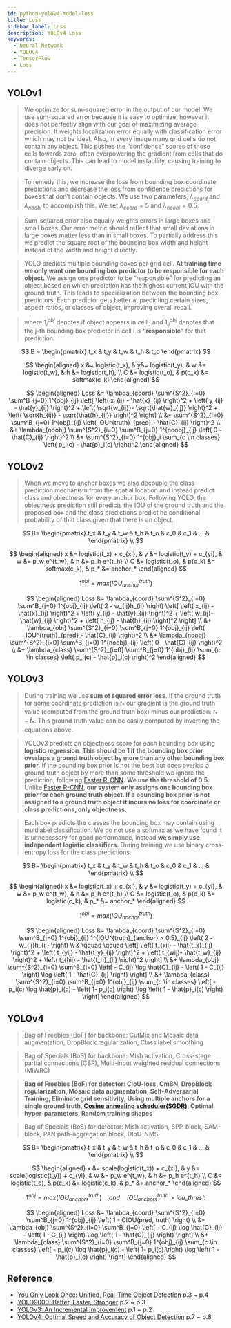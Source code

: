 ```yaml
---
id: python-yolov4-model-loss
title: Loss
sidebar_label: Loss
description: YOLOv4 Loss
keywords:
  - Neural Network
  - YOLOv4
  - TensorFlow
  - Loss
---
```


## YOLOv1

> We optimize for sum-squared error in the output of our model. We use sum-squared error because it is easy to optimize, however it does not perfectly align with our goal of maximizing average precision. It weights localization error equally with classification error which may not be ideal. Also, in every image many grid cells do not contain any object. This pushes the “confidence” scores of those cells towards zero, often overpowering the gradient from cells that do contain objects. This can lead to model instability, causing training to diverge early on.

> To remedy this, we increase the loss from bounding box coordinate predictions and decrease the loss from confidence predictions for boxes that don’t contain objects. We use two parameters, $\lambda_{coord}$ and $\lambda_{noobj}$ to accomplish this. We set $\lambda_{coord} = 5$ and $\lambda_{noobj} = 0.5$.

> Sum-squared error also equally weights errors in large boxes and small boxes. Our error metric should reflect that small deviations in large boxes matter less than in small boxes. To partially address this we predict the square root of the bounding box width and height instead of the width and height directly.

> YOLO predicts multiple bounding boxes per grid cell. **At training time we only want one bounding box predictor to be responsible for each object.** We assign one predictor to be “responsible” for predicting an object based on which prediction has the highest current IOU with the ground truth. This leads to specialization between the bounding box predictors. Each predictor gets better at predicting certain sizes, aspect ratios, or classes of object, improving overall recall.

> where $1^{obj}_i$ denotes if object appears in cell i and $1^{obj}_{ij}$ denotes that the j-th bounding box predictor in cell i is **“responsible”** for that prediction.

$$
B = \begin{pmatrix} t_x & t_y & t_w & t_h & t_o \end{pmatrix}
$$

$$
\begin{aligned}
x &= logistic(t_x), & y&= logistic(t_y), & w &= logistic(t_w), & h &= logistic(t_h), \\
C &= logistic(t_o), & p(c_k) &= softmax(c_k)
\end{aligned}
$$

$$
\begin{aligned}
Loss
&= \lambda_{coord}
    \sum^{S^2}_{i=0}
    \sum^B_{j=0}
    1^{obj}_{ij}
    \left[
        \left( x_{ij} - \hat{x}_{ij} \right)^2
        + \left( y_{ij} - \hat{y}_{ij} \right)^2
        + \left( \sqrt{w_{ij}}- \sqrt{\hat{w}_{ij}} \right)^2
        + \left( \sqrt{h_{ij}} - \sqrt{\hat{h}_{ij}} \right)^2
    \right] \\
&+ \sum^{S^2}_{i=0}
    \sum^B_{j=0}
    1^{obj}_{ij}
    \left( IOU^{truth}_{pred} - \hat{C}_{ij} \right)^2 \\
&+ \lambda_{noobj}
    \sum^{S^2}_{i=0}
    \sum^B_{j=0}
    1^{noobj}_{ij}
    \left( 0 - \hat{C}_{ij} \right)^2 \\
&+ \sum^{S^2}_{i=0}
    1^{obj}_i
    \sum_{c \in classes} \left( p_i(c) - \hat{p}_i(c) \right)^2
\end{aligned}
$$

## YOLOv2

> When we move to anchor boxes we also decouple the class prediction mechanism from the spatial location and instead predict class and objectness for every anchor box. Following YOLO, the objectness prediction still predicts the IOU of the ground truth and the proposed box and the class predictions predict he conditional probability of that class given that there is an object.

$$
B= \begin{pmatrix} t_x & t_y & t_w & t_h & t_o & c_0 & c_1 & ... & \end{pmatrix} \\
$$

$$
\begin{aligned}
x &= logistic(t_x) + c_{xi}, & y &= logistic(t_y) + c_{yi}, & w &= p_w e^{t_w}, & h &= p_h e^{t_h} \\
C &= logistic(t_o), & p(c_k) &= softmax(c_k), & p_* &= anchor_*
\end{aligned}
$$

$$
1^{obj} = max(IOU^{truth}_{anchor})
$$

$$
\begin{aligned}
Loss
&=  \lambda_{coord}
    \sum^{S^2}_{i=0}
    \sum^B_{j=0}
    1^{obj}_{ij}
    \left( 2 - w_{ij}h_{ij} \right)
    \left[
        \left( x_{ij} - \hat{x}_{ij} \right)^2
        + \left( y_{ij} - \hat{y}_{ij} \right)^2
        + \left( w_{ij}- \hat{w}_{ij} \right)^2
        + \left( h_{ij} - \hat{h}_{ij} \right)^2
    \right] \\
&+  \lambda_{obj}
    \sum^{S^2}_{i=0}
    \sum^B_{j=0}
    1^{obj}_{ij}
    \left( IOU^{truth}_{pred} - \hat{C}_{ij} \right)^2 \\
&+  \lambda_{noobj}
    \sum^{S^2}_{i=0}
    \sum^B_{j=0}
    1^{noobj}_{ij}
    \left( 0 - \hat{C}_{ij} \right)^2 \\
&+ \lambda_{class}
    \sum^{S^2}_{i=0}
    \sum^B_{j=0}
    1^{obj}_{ij}
    \sum_{c \in classes} \left( p_i(c) - \hat{p}_i(c) \right)^2
\end{aligned}
$$

## YOLOv3

> During training we use **sum of squared error loss**. If the ground truth for some coordinate prediction is $t_*$ our gradient is the ground truth value (computed from the ground truth box) minus our prediction: $t_* − \hat{t}_*$. This ground truth value can be easily computed by inverting the equations above.

> YOLOv3 predicts an objectness score for each bounding box using **logistic regression**. **This should be 1 if the bounding box prior overlaps a ground truth object by more than any other bounding box prior.** If the bounding box prior is not the best but does overlap a ground truth object by more than some threshold we ignore the prediction, following [Faster R-CNN](https://arxiv.org/pdf/1506.01497.pdf). **We use the threshold of 0.5.** Unlike [Faster R-CNN](https://arxiv.org/pdf/1506.01497.pdf), **our system only assigns one bounding box prior for each ground truth object. If a bounding box prior is not assigned to a ground truth object it incurs no loss for coordinate or class predictions, only objectness.**

> Each box predicts the classes the bounding box may contain using multilabel classification. We do not use a softmax as we have found it is unnecessary for good performance, instead **we simply use independent logistic classifiers.** During training we use binary cross-entropy loss for the class predictions.

$$
B= \begin{pmatrix} t_x & t_y & t_w & t_h & t_o & c_0 & c_1 & ... & \end{pmatrix} \\
$$

$$
\begin{aligned}
x &= logistic(t_x) + c_{xi}, & y &= logistic(t_y) + c_{yi}, & w &= p_w e^{t_w}, & h &= p_h e^{t_h} \\
C &= logistic(t_o), & p(c_k) &= logistic(c_k), & p_* &= anchor_*
\end{aligned}
$$

$$
1^{obj} = max(IOU^{truth}_{anchor})
$$

$$
\begin{aligned}
Loss
&= \lambda_{coord}
    \sum^{S^2}_{i=0}
    \sum^B_{j=0}
    1^{obj}_{ij}
    1^{IOU^{truth}_{anchor} > 0.5}_{ij}
    \left( 2 - w_{ij}h_{ij} \right) \\
& \qquad \qquad \left[
        \left( t_{xij} - \hat{t_x}_{ij} \right)^2
        + \left( t_{yij} - \hat{t_y}_{ij} \right)^2
        + \left( t_{wij}- \hat{t_w}_{ij} \right)^2
        + \left( t_{hij} - \hat{t_h}_{ij} \right)^2
    \right] \\
&+  \lambda_{obj}
    \sum^{S^2}_{i=0}
    \sum^B_{j=0}
    \left[
        - C_{ij} \log \hat{C}_{ij}
        - \left( 1 -  C_{ij} \right) \log \left( 1 - \hat{C}_{ij} \right)
    \right] \\
&+ \lambda_{class}
    \sum^{S^2}_{i=0}
    \sum^B_{j=0}
    1^{obj}_{ij}
    \sum_{c \in classes}
    \left[
        - p_i(c) \log \hat{p}_i(c)
        - \left( 1- p_i(c) \right) \log \left( 1 - \hat{p}_i(c) \right)
    \right]
\end{aligned}
$$

## YOLOv4

> Bag of Freebies (BoF) for backbone: CutMix and Mosaic data augmentation, DropBlock regularization, Class label smoothing

> Bag of Specials (BoS) for backbone: Mish activation, Cross-stage partial connections (CSP), Multi-input weighted residual connections (MiWRC)

> **Bag of Freebies (BoF) for detector: CIoU-loss, CmBN, DropBlock regularization, Mosaic data augmentation, Self-Adversarial Training, Eliminate grid sensitivity, Using multiple anchors for a single ground truth, [Cosine annealing scheduler(SGDR)](https://arxiv.org/pdf/1608.03983.pdf), Optimal hyper-parameters, Random training shapes**

> Bag of Specials (BoS) for detector: Mish activation, SPP-block, SAM-block, PAN path-aggregation block, DIoU-NMS

$$
B= \begin{pmatrix} t_x & t_y & t_w & t_h & t_o & c_0 & c_1 & ... & \end{pmatrix} \\
$$

$$
\begin{aligned}
x &= scale(logistic(t_x)) + c_{xi}, & y &= scale(logistic(t_y)) + c_{yi}, & w &= p_w e^{t_w}, & h &= p_h e^{t_h} \\
C &= logistic(t_o), & p(c_k) &= logistic(c_k), & p_* &= anchor_*
\end{aligned}
$$

$$
1^{obj} = max(IOU^{truth}_{anchors}) \quad and \quad IOU^{truth}_{anchors} > iou\_thresh
$$

$$
\begin{aligned}
Loss
&= \lambda_{coord}
    \sum^{S^2}_{i=0}
    \sum^B_{j=0}
    1^{obj}_{ij}
    \left( 1 - CIOU(pred, truth) \right) \\
&+  \lambda_{obj}
    \sum^{S^2}_{i=0}
    \sum^B_{j=0}
    \left[
        - C_{ij} \log \hat{C}_{ij}
        - \left( 1 -  C_{ij} \right) \log \left( 1 - \hat{C}_{ij} \right)
    \right] \\
&+ \lambda_{class}
    \sum^{S^2}_{i=0}
    \sum^B_{j=0}
    1^{obj}_{ij}
    \sum_{c \in classes}
    \left[
        - p_i(c) \log \hat{p}_i(c)
        - \left( 1- p_i(c) \right) \log \left( 1 - \hat{p}_i(c) \right)
    \right]
\end{aligned}
$$

## Reference

- [You Only Look Once: Unified, Real-Time Object Detection](https://arxiv.org/pdf/1506.02640.pdf) p.3 ~ p.4
- [YOLO9000: Better, Faster, Stronger](https://arxiv.org/pdf/1612.08242.pdf) p.2 ~ p.3
- [YOLOv3: An Incremental Improvement](https://arxiv.org/pdf/1804.02767.pdf) p.1 ~ p.2
- [YOLOv4: Optimal Speed and Accuracy of Object Detection](https://arxiv.org/pdf/2004.10934.pdf) p.7 ~ p.8
